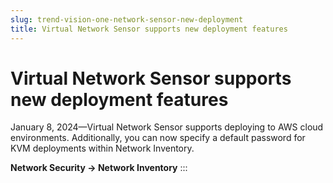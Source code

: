 ```yaml
---
slug: trend-vision-one-network-sensor-new-deployment
title: Virtual Network Sensor supports new deployment features
---
```

# Virtual Network Sensor supports new deployment features

January 8, 2024—Virtual Network Sensor supports deploying to AWS cloud environments. Additionally, you can now specify a default password for KVM deployments within Network Inventory.

**Network Security → Network Inventory**
:::
